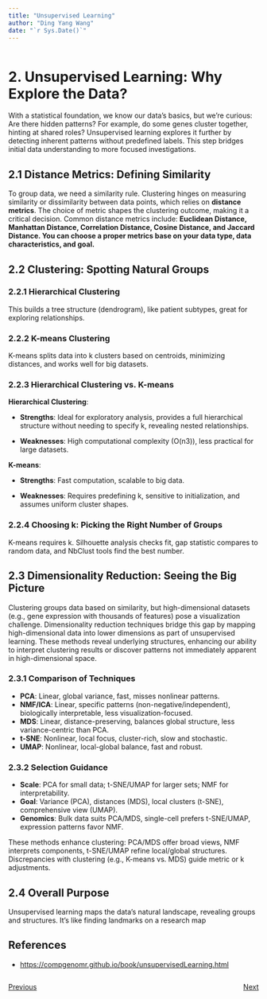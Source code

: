 ```yaml
---
title: "Unsupervised Learning"
author: "Ding Yang Wang"
date: "`r Sys.Date()`"
---
```


```r
```

# 2. Unsupervised Learning: Why Explore the Data?

With a statistical foundation, we know our data's basics, but we're curious: Are there hidden patterns? For example, do some genes cluster together, hinting at shared roles? Unsupervised learning explores it further by detecting inherent patterns without predefined labels. This step bridges initial data understanding to more focused investigations.

## 2.1 Distance Metrics: Defining Similarity

To group data, we need a similarity rule. Clustering hinges on measuring similarity or dissimilarity between data points, which relies on **distance metrics**. The choice of metric shapes the clustering outcome, making it a critical decision. Common distance metrics include: **Euclidean Distance, Manhattan Distance, Correlation Distance, Cosine Distance, and Jaccard Distance. You can choose a proper metrics base on your data type, data characteristics, and goal.**

## 2.2 Clustering: Spotting Natural Groups

### 2.2.1 Hierarchical Clustering

This builds a tree structure (dendrogram), like patient subtypes, great for exploring relationships.

### 2.2.2 K-means Clustering

K-means splits data into k clusters based on centroids, minimizing distances, and works well for big datasets.

### 2.2.3 Hierarchical Clustering vs. K-means

**Hierarchical Clustering**:

-   **Strengths**: Ideal for exploratory analysis, provides a full hierarchical structure without needing to specify k, revealing nested relationships.

-   **Weaknesses**: High computational complexity (O(n3)), less practical for large datasets.

**K-means**:

-   **Strengths**: Fast computation, scalable to big data.

-   **Weaknesses**: Requires predefining k, sensitive to initialization, and assumes uniform cluster shapes.


### 2.2.4 Choosing k: Picking the Right Number of Groups

K-means requires k. Silhouette analysis checks fit, gap statistic compares to random data, and NbClust tools find the best number.

## 2.3 Dimensionality Reduction: Seeing the Big Picture

Clustering groups data based on similarity, but high-dimensional datasets (e.g., gene expression with thousands of features) pose a visualization challenge. Dimensionality reduction techniques bridge this gap by mapping high-dimensional data into lower dimensions as part of unsupervised learning. These methods reveal underlying structures, enhancing our ability to interpret clustering results or discover patterns not immediately apparent in high-dimensional space.

### 2.3.1 Comparison of Techniques

-   **PCA**: Linear, global variance, fast, misses nonlinear patterns.
-   **NMF/ICA**: Linear, specific patterns (non-negative/independent), biologically interpretable, less visualization-focused.
-   **MDS**: Linear, distance-preserving, balances global structure, less variance-centric than PCA.
-   **t-SNE**: Nonlinear, local focus, cluster-rich, slow and stochastic.
-   **UMAP**: Nonlinear, local-global balance, fast and robust.

### 2.3.2 Selection Guidance

-   **Scale**: PCA for small data; t-SNE/UMAP for larger sets; NMF for interpretability.
-   **Goal**: Variance (PCA), distances (MDS), local clusters (t-SNE), comprehensive view (UMAP).
-   **Genomics**: Bulk data suits PCA/MDS, single-cell prefers t-SNE/UMAP, expression patterns favor NMF.

These methods enhance clustering: PCA/MDS offer broad views, NMF interprets components, t-SNE/UMAP refine local/global structures. Discrepancies with clustering (e.g., K-means vs. MDS) guide metric or k adjustments.

## 2.4 Overall Purpose

Unsupervised learning maps the data's natural landscape, revealing groups and structures. It's like finding landmarks on a research map

## References

-   <https://compgenomr.github.io/book/unsupervisedLearning.html>

::: {style="display: flex; justify-content: space-between; align-items: center;"}
::: {style="text-align: left;"}
[Previous](statistics.qmd)
:::

::: {style="text-align: right;"}
[Next](supervised.qmd)
:::
:::
